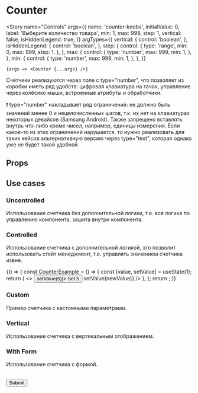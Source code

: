 
<Meta title="Controls / Counter" component={Counter} />

# Counter

<Story
    name="Controls"
    args={{
        name: 'counter-knobs',
        initialValue: 0,
        label: 'Выберите количество товара',
        min: 1,
        max: 999,
        step: 1,
        vertical: false,
        isHiddenLegend: true,
    }}
    argTypes={{
        vertical: {
            control: 'boolean',
        },
        isHiddenLegend: {
            control: 'boolean',
        },
        step: {
            control: {
                type: 'range',
                min: 0,
                max: 999,
                step: 1,
            },
        },
        max: {
            control: {
                type: 'number',
                max: 999,
                min: 1,
            },
        },
        min: {
            control: {
                type: 'number',
                max: 999,
                min: 1,
            },
        },
    }}
>
    {args => <Counter {...args} />}
</Story>

Счётчики реализуются через поле с type="number", что позволяет из коробки иметь ряд удобств: цифровая клавиатура на тачах, управление через колёсико мыши, встроенные атрибуты и обработчики.

❗️ type="number" накладывает ряд ограничений: не должно быть значений менее 0 и нецелочисленных шагов, т.к. их нет на клавиатурах некоторых девайсов (Samsung Android). Также запрещено вставлять внутрь что-либо кроме чисел, например, единицы измерения. Если какое-то из этих ограничений нарушается, то нужно реализовать для таких кейсов альтернативную версию через type="text", которая однако уже не будет такой удобной.

## Props

<ArgsTable story="Controls" />

## Use cases

### Uncontrolled

Использование счетчика без дополнительной логики, т.е. вся логика по управлению компонента, зашита внутри компонента.

<Canvas>
    <Story name="Uncontrolled">
        <Counter name="counter-uncontrolled" label="Выберите количество товара" />
    </Story>
</Canvas>

### Controlled

Использование счетчика с дополнительной логикой, это позволит использовать стейт менеджмент, т.е. управлять значением счетчика извне.

<Canvas>
    <Story name="Controlled">
        {() => {
            const CounterExample = () => {
                const [value, setValue] = useState(1);
                return (
                    <>
                        <Button css={{ marginRight: '12px' }} theme="secondary" onClick={() => setValue(5)}>
                            Set 5
                        </Button>
                        <Counter
                            name="counter-controlled"
                            label="Выберите количество товара"
                            value={value}
                            onChange={newValue => setValue(newValue)}
                        />
                    </>
                );
            };
            return <CounterExample />;
        }}
    </Story>
</Canvas>

### Custom

Пример счетчика с кастомными параметрами.

<Canvas>
    <Story name="Custom">
        <Counter name="counter-custom" label="Выберите количество товара" initialValue={2} min={1} max={999} step={2} />
    </Story>
</Canvas>

### Vertical

Использование счетчика с вертикальным отображением.

<Canvas>
    <Story name="Vertical">
        <Counter name="counter-vertical" label="Выберите количество товара" vertical />
    </Story>
</Canvas>

### With Form

Использование счетчика с формой.

<Canvas>
    <Story name="Form">
        <Form
            initialValues={{ counter: 1 }}
            validationSchema={Yup.object().shape({
                counter: Yup.number().required('Обязательное поле'),
            })}
            onSubmit={action('Submit')}
            style={{ width: '25vw', minWidth: '320px' }}
        >
            <Form.Field name="counter">
                <Counter id="counter" label="Выберите количество товара" />
            </Form.Field>
            <br />
            <Button type="submit">Submit</Button>
        </Form>
    </Story>
</Canvas>
